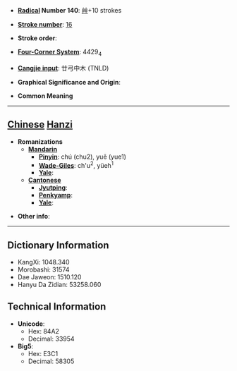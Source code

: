 * '''[[Wiktionary:Chinese radical index| Radical]] Number 140''': [[Wiktionary:Chinese radical index 艸|艸]]+10 strokes

* '''[[Wiktionary:Chinese total strokes index|Stroke number]]''': [[Wiktionary:Chinese total strokes index 16|16]]

* '''Stroke order''': 

* '''[[Wiktionary:Chinese four corner index|Four-Corner System]]''': 4429<sub>4</sub>

* '''[[Wiktionary:Chinese Cangjie index|Cangjie input]]''': 廿弓中木 (TNLD)

* '''Graphical Significance and Origin''': 

* '''Common Meaning'''

----

== [[Chinese]] [[Hanzi]] ==

* '''Romanizations'''
** '''[[Mandarin]]'''
*** '''[[Pinyin]]''': chú (chu2), yuē (yue1)
*** '''[[Wade-Giles]]''': ch'u<sup>2</sup>, yüeh<sup>1</sup>
*** '''[[Yale]]''': 
** '''[[Cantonese]]'''
*** '''[[Jyutping]]''':
*** '''[[Penkyamp]]''': 
*** '''[[Yale]]''': 

* '''Other info''': 

----

== Dictionary Information ==

* KangXi: 1048.340
* Morobashi: 31574
* Dae Jaweon: 1510.120
* Hanyu Da Zidian: 53258.060

== Technical Information ==

* '''Unicode''':
** Hex: 84A2
** Decimal: 33954
* '''Big5''':
** Hex: E3C1
** Decimal: 58305